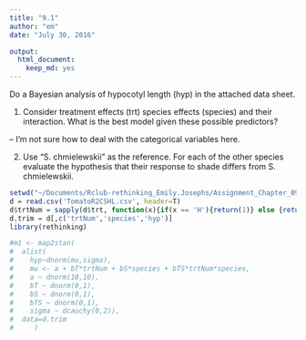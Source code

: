 ```yaml
---
title: "9.1"
author: "em"
date: "July 30, 2016"

output:
  html_document:
    keep_md: yes
---
```


Do a Bayesian analysis of hypocotyl length (hyp) in the attached data sheet.

1) Consider treatment effects (trt) species effects (species) and their interaction.  What is the best model given these possible predictors?

-- I'm not sure how to deal with the categorical variables here.

2) Use "S. chmielewskii" as the reference.  For each of the other species evaluate the hypothesis that their response to shade differs from S. chmielewskii.




```r
setwd("~/Documents/Rclub-rethinking_Emily.Josephs/Assignment_Chapter_09")
d = read.csv('TomatoR2CSHL.csv', header=T)
d$trtNum = sapply(d$trt, function(x){if(x == 'H'){return(1)} else {return(-1)}})
d.trim = d[,c('trtNum','species','hyp')]
library(rethinking)

#m1 <- map2stan(
#  alist(
#    hyp~dnorm(mu,sigma),
#    mu <- a + bT*trtNum + bS*species + bTS*trtNum*species,
#    a ~ dnorm(10,10),
#    bT ~ dnorm(0,1),
#    bS ~ dnorm(0,1),
#    bTS ~ dnorm(0,1),
#    sigma ~ dcauchy(0,2)),
#  data=d.trim
#     )

```